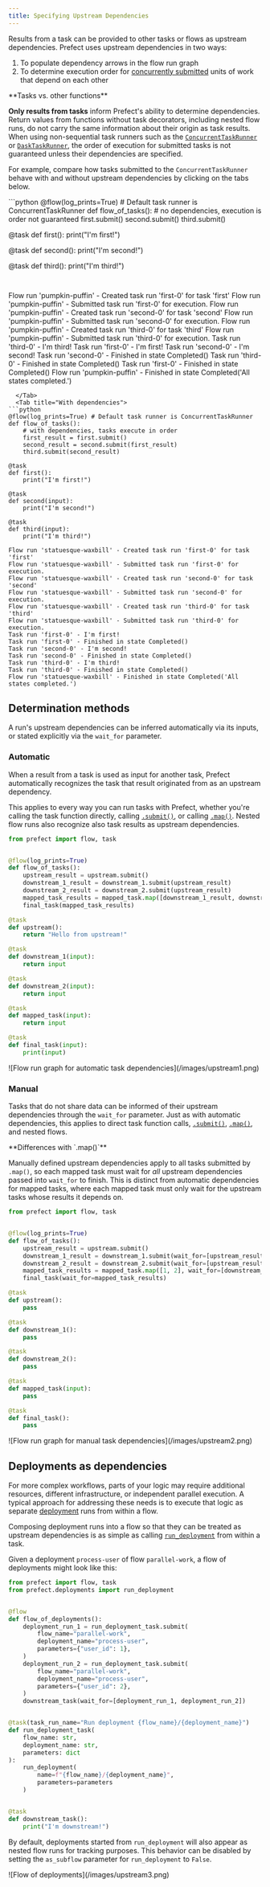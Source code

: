 ```yaml
---
title: Specifying Upstream Dependencies
---
```


Results from a task can be provided to other tasks or flows as upstream dependencies. Prefect uses upstream dependencies in two ways:

1.  To populate dependency arrows in the flow run graph
2.  To determine execution order for [concurrently submitted](https://docs.prefect.io/concepts/task-runners) units of work that depend on each other

<Note>
**Tasks vs. other functions**

**Only results from tasks** inform Prefect's ability to determine dependencies. Return values from functions without task decorators, including nested flow runs, do not carry the same information about their origin as task results.
</Note>
When using non-sequential task runners such as the [`ConcurrentTaskRunner`](https://docs.prefect.io/api-ref/prefect/task-runners/#prefect.task_runners.ConcurrentTaskRunner) or [`DaskTaskRunner`](https://prefecthq.github.io/prefect-dask/), the order of execution for submitted tasks is not guaranteed unless their dependencies are specified.

For example, compare how tasks submitted to the `ConcurrentTaskRunner` behave with and without upstream dependencies by clicking on the tabs below.

<Tabs>
  <Tab title="Without dependencies">
```python
@flow(log_prints=True) # Default task runner is ConcurrentTaskRunner
def flow_of_tasks():
    # no dependencies, execution is order not guaranteed
    first.submit()
    second.submit()
    third.submit()

@task
def first():
    print("I'm first!")

@task
def second():
    print("I'm second!")

@task
def third():
    print("I'm third!")

```


```
Flow run 'pumpkin-puffin' - Created task run 'first-0' for task 'first'
Flow run 'pumpkin-puffin' - Submitted task run 'first-0' for execution.
Flow run 'pumpkin-puffin' - Created task run 'second-0' for task 'second'
Flow run 'pumpkin-puffin' - Submitted task run 'second-0' for execution.
Flow run 'pumpkin-puffin' - Created task run 'third-0' for task 'third'
Flow run 'pumpkin-puffin' - Submitted task run 'third-0' for execution.
Task run 'third-0' - I'm third!
Task run 'first-0' - I'm first!
Task run 'second-0' - I'm second!
Task run 'second-0' - Finished in state Completed()
Task run 'third-0' - Finished in state Completed()
Task run 'first-0' - Finished in state Completed()
Flow run 'pumpkin-puffin' - Finished in state Completed('All states completed.')
```
  </Tab>
  <Tab title="With dependencies">
```python
@flow(log_prints=True) # Default task runner is ConcurrentTaskRunner
def flow_of_tasks():
    # with dependencies, tasks execute in order
    first_result = first.submit()
    second_result = second.submit(first_result)
    third.submit(second_result)

@task
def first():
    print("I'm first!")

@task
def second(input):
    print("I'm second!")

@task
def third(input):
    print("I'm third!")
```


```
Flow run 'statuesque-waxbill' - Created task run 'first-0' for task 'first'
Flow run 'statuesque-waxbill' - Submitted task run 'first-0' for execution.
Flow run 'statuesque-waxbill' - Created task run 'second-0' for task 'second'
Flow run 'statuesque-waxbill' - Submitted task run 'second-0' for execution.
Flow run 'statuesque-waxbill' - Created task run 'third-0' for task 'third'
Flow run 'statuesque-waxbill' - Submitted task run 'third-0' for execution.
Task run 'first-0' - I'm first!
Task run 'first-0' - Finished in state Completed()
Task run 'second-0' - I'm second!
Task run 'second-0' - Finished in state Completed()
Task run 'third-0' - I'm third!
Task run 'third-0' - Finished in state Completed()
Flow run 'statuesque-waxbill' - Finished in state Completed('All states completed.')
```
  </Tab>

</Tabs>




Determination methods
-----------------------------------------------------------------

A run's upstream dependencies can be inferred automatically via its inputs, or stated explicitly via the `wait_for` parameter.

### Automatic

When a result from a task is used as input for another task, Prefect automatically recognizes the task that result originated from as an upstream dependency.

This applies to every way you can run tasks with Prefect, whether you're calling the task function directly, calling [`.submit()`](https://docs.prefect.io/api-ref/prefect/tasks/#prefect.tasks.Task.submit), or calling [`.map()`](https://docs.prefect.io/api-ref/prefect/tasks/#prefect.tasks.Task.map). 
Nested flow runs also recognize also task results as upstream dependencies.

```python
from prefect import flow, task


@flow(log_prints=True)
def flow_of_tasks():
    upstream_result = upstream.submit()
    downstream_1_result = downstream_1.submit(upstream_result)
    downstream_2_result = downstream_2.submit(upstream_result)
    mapped_task_results = mapped_task.map([downstream_1_result, downstream_2_result])
    final_task(mapped_task_results)

@task
def upstream():
    return "Hello from upstream!"

@task
def downstream_1(input):
    return input

@task
def downstream_2(input):
    return input

@task
def mapped_task(input):
    return input

@task
def final_task(input):
    print(input)

```


<Frame caption="Flow run graph displaying inferred dependencies with the 'Dependency grid' layout selected">![Flow run graph for automatic task dependencies](/images/upstream1.png)</Frame>



### Manual

Tasks that do not share data can be informed of their upstream dependencies through the `wait_for` parameter. Just as with automatic dependencies, this applies to direct task function calls, [`.submit()`](https://docs.prefect.io/api-ref/prefect/tasks/#prefect.tasks.Task.submit), [`.map()`](https://docs.prefect.io/api-ref/prefect/tasks/#prefect.tasks.Task.map), and nested flows.

<Warning>
**Differences with `.map()`**

Manually defined upstream dependencies apply to all tasks submitted by `.map()`, so each mapped task must wait for _all_ upstream dependencies passed into `wait_for` to finish. This is distinct from automatic dependencies for mapped tasks, where each mapped task must only wait for the upstream tasks whose results it depends on.
</Warning>

```python
from prefect import flow, task


@flow(log_prints=True)
def flow_of_tasks():
    upstream_result = upstream.submit()
    downstream_1_result = downstream_1.submit(wait_for=[upstream_result])
    downstream_2_result = downstream_2.submit(wait_for=[upstream_result])
    mapped_task_results = mapped_task.map([1, 2], wait_for=[downstream_1_result, downstream_2_result])
    final_task(wait_for=mapped_task_results)

@task
def upstream():
    pass

@task
def downstream_1():
    pass

@task
def downstream_2():
    pass

@task
def mapped_task(input):
    pass

@task
def final_task():
    pass

```


<Frame caption="Flow run graph displaying manual dependencies with the 'Dependency grid' layout selected">![Flow run graph for manual task dependencies](/images/upstream2.png)</Frame>


Deployments as dependencies
-----------------------------------------------------------------------------

For more complex workflows, parts of your logic may require additional resources, different infrastructure, or independent parallel execution. A typical approach for addressing these needs is to execute that logic as separate [deployment](https://docs.prefect.io/concepts/deployments) runs from within a flow.

Composing deployment runs into a flow so that they can be treated as upstream dependencies is as simple as calling [`run_deployment`](https://docs.prefect.io/api-ref/prefect/deployments/deployments/#prefect.deployments.deployments.run_deployment) from within a task.

Given a deployment `process-user` of flow `parallel-work`, a flow of deployments might look like this:

```python
from prefect import flow, task
from prefect.deployments import run_deployment


@flow
def flow_of_deployments():
    deployment_run_1 = run_deployment_task.submit(
        flow_name="parallel-work",
        deployment_name="process-user",
        parameters={"user_id": 1},
    )
    deployment_run_2 = run_deployment_task.submit(
        flow_name="parallel-work",
        deployment_name="process-user",
        parameters={"user_id": 2},
    )
    downstream_task(wait_for=[deployment_run_1, deployment_run_2])


@task(task_run_name="Run deployment {flow_name}/{deployment_name}")
def run_deployment_task(
    flow_name: str,
    deployment_name: str,
    parameters: dict
):
    run_deployment(
        name=f"{flow_name}/{deployment_name}",
        parameters=parameters
    )


@task
def downstream_task():
    print("I'm downstream!")

```


By default, deployments started from `run_deployment` will also appear as nested flow runs for tracking purposes. 
This behavior can be disabled by setting the `as_subflow` parameter for `run_deployment` to `False`.

<Frame caption="Flow run graph displaying deployments as dependencies with the 'Dependency grid' layout selected">![Flow of deployments](/images/upstream3.png)</Frame>

